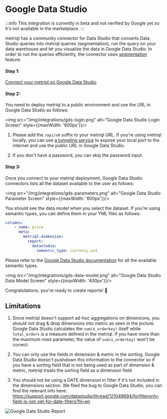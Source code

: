 # Google Data Studio

:::info
This integration is currently in beta and not verified by Google yet so it's not available in the marketplace.
:::

metriql has a community connector for Data Studio that converts Data Studio queries into metriql queries (segmentation), run the query on your data warehouse and let you visualize the data in Google Data Studio. In order to run the queries efficiently, the connector uses [segmentation](/query/segmentation) feature. 

<YoutubeVideo id="qdy5dgcD0sI" />

#### Step 1:
<a href="https://datastudio.google.com/datasources/create?connectorId=AKfycbw8o0F6LEr0epNSNVWqNzlqo7R-6jRYxxSxBspzyg2Xi6SDFItLN_aM3l_U56Z0obwS" target="_blank">Connect your metriql on Google Data Studio</a>

#### Step 2:

You need to deploy metriql to a public environment and use the URL in Google Data Studio as follows:

<img src="/img/integrations/gds-login.png" alt="Google Data Studio Login Screen" style={{maxWidth: '600px'}}/>

1. Please add the `/api/v0` suffix to your metriql URL. If you're using metriql locally, you can use [a tunneling service](https://github.com/anderspitman/awesome-tunneling) to expose your local port to the internet and use the public URL in Google Data Studio.

2. If you don't have a password, you can skip the password input.


#### Step 3:

Once you connect to your metriql deployment, Google Data Studio connectors lists all the dataset available to the user as follows:

<img src="/img/integrations/gds-parameters.png" alt="Google Data Studio Parameter Screen" style={{maxWidth: '600px'}}/>

You should see the data model when you select the dataset. If you're using semantic types, you can define them in your YML files as follows:

```yml
columns:
    - name: price
      meta:
        metriql.dimension:
          report:
            datastudio:
              semantic_type: currency_usd
```

Please refer to the [Google Data Studio documentation](https://developers.google.com/apps-script/reference/data-studio/field-type) for all the available semantic types.

<img src="/img/integrations/gds-data-model.png" alt="Google Data Studio Data Model Screen" style={{maxWidth: '400px'}}/>

Congratulations, you're ready to create reports! 🎉

## Limitations

1. Since metriql doesn't support ad-hoc aggregations on dimensions, you should not drag & drop dimensions into metric as seen in the picture. Google Data Studio calculates the `sum(o_orderkey)` itself while `total_orders` is a measure defined in the metriql. If you have more than the maximum rows parameter, the value of `sum(o_orderkey)` won't be correct.

2. You can only use the fields in dimension & metric in the sorting. Google Data Studio doesn't pushdown this information to the connector so if you have a sorting field that is not being used as part of dimension & metric, metriql treats the sorting field as a dimension field.

3. You should not be using a DATE dimension in filter if it's not included in the dimensions section. We filed the bug to Google Data Studio, you can find the relevant info here: https://support.google.com/datastudio/thread/121049694/forfilteronly-field-is-not-set-for-date-filters?hl=en

<img src="/img/integrations/gds-report.png" alt="Google Data Studio Report" />
